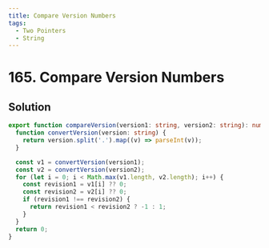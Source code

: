 ```yaml
---
title: Compare Version Numbers
tags:
  - Two Pointers
  - String
---
```


# 165. Compare Version Numbers

<Badges>
  <LevelBadge level="medium" />
  <TopicBadge name="Two Pointers" slug="two-pointers" />
  <TopicBadge name="String" slug="string" />
</Badges>

## Solution

```typescript filename="solution.ts" copy
export function compareVersion(version1: string, version2: string): number {
  function convertVersion(version: string) {
    return version.split('.').map((v) => parseInt(v));
  }

  const v1 = convertVersion(version1);
  const v2 = convertVersion(version2);
  for (let i = 0; i < Math.max(v1.length, v2.length); i++) {
    const revision1 = v1[i] ?? 0;
    const revision2 = v2[i] ?? 0;
    if (revision1 !== revision2) {
      return revision1 < revision2 ? -1 : 1;
    }
  }
  return 0;
}
```

<ProblemLink
  codingSite="leetcode"
  href="https://leetcode.com/problems/compare-version-numbers"
  title="Compare Version Numbers"
/>
